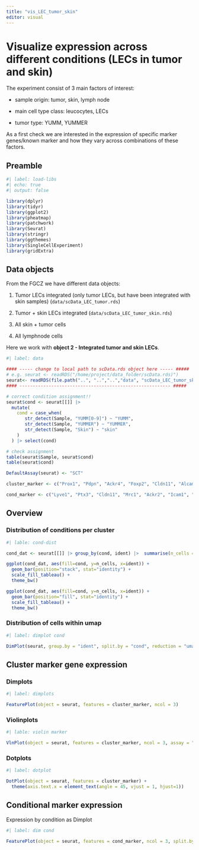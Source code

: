 ```yaml
---
title: "vis_LEC_tumor_skin"
editor: visual
---
```


# Visualize expression across different conditions (LECs in tumor and skin)

The experiment consist of 3 main factors of interest:

-   sample origin: tumor, skin, lymph node

-   main cell type class: leucocytes, LECs

-   tumor type: YUMM, YUMMER

As a first check we are interested in the expression of specific marker genes/known marker and how they vary across combinations of these factors.

## Preamble

```r
#| label: load-libs
#| echo: true
#| output: false

library(dplyr)
library(tidyr)
library(ggplot2)
library(pheatmap)
library(patchwork)
library(Seurat)
library(stringr)
library(ggthemes)
library(SingleCellExperiment)
library(gridExtra)
```

## Data objects

From the FGCZ we have different data objects:

1.  Tumor LECs integrated (only tumor LECs, but have been integrated with skin samples) (`data/scData_LEC_tumor.rds`)

2.  Tumor + skin LECs integrated (`data/scData_LEC_tumor_skin.rds`)

3.  All skin + tumor cells

4.  All lymphnode cells

Here we work with **object 2 - Integrated tumor and skin LECs**.

```r
#| label: data

#### ----- change to local path to scData.rds object here ----- #####
# e.g. seurat <- readRDS("/home/project/data_folder/scData.rds)")
seurat<- readRDS(file.path("..", "..","..","data", "scData_LEC_tumor_skin.rds"))
#### --------------------------------------------------------- #####

# correct condition assignment!!
seurat$cond <- seurat[[]] |> 
  mutate(
    cond = case_when(
       str_detect(Sample, "YUMM[0-9]") ~ "YUMM",
       str_detect(Sample, "YUMMER") ~ "YUMMER",
       str_detect(Sample, "Skin") ~ "skin"
    )
  ) |> select(cond)

# check assignment
table(seurat$Sample, seurat$cond)
table(seurat$cond)

DefaultAssay(seurat) <- "SCT"

cluster_marker <- c("Prox1", "Pdpn", "Ackr4", "Foxp2", "Cldn11", "Alcam", "Esam", "Cd24a", "Lyve1", "Ptx3", "Mrc1", "Ackr2", "Ccl21a", "Reln", "Mmrn1", "Mki67", "Aurkb", "Jam2", "Flt1", "Plvap")

cond_marker <- c("Lyve1", "Ptx3", "Cldn11", "Mrc1", "Ackr2", "Icam1", "Vcam1", "Sema3a", "Nectin2", "Cd274", "Cxcl12", "Ccl21a", "Stat1")
```

## Overview

### Distribution of conditions per cluster

```r
#| lable: cond-dist

cond_dat <- seurat[[]] |> group_by(cond, ident) |>  summarise(n_cells = n())

ggplot(cond_dat, aes(fill=cond, y=n_cells, x=ident)) + 
  geom_bar(position="stack", stat="identity") + 
  scale_fill_tableau() + 
  theme_bw()

ggplot(cond_dat, aes(fill=cond, y=n_cells, x=ident)) + 
  geom_bar(position="fill", stat="identity") + 
  scale_fill_tableau() + 
  theme_bw()

```

### Distribution of cells within umap

```r
#| label: dimplot cond

DimPlot(seurat, group.by = "ident", split.by = "cond", reduction = "umap") + ggtitle("")

```

## Cluster marker gene expression

### Dimplots

```r
#| label: dimplots

FeaturePlot(object = seurat, features = cluster_marker, ncol = 3)

```

### Violinplots

```r
#| lable: violin marker

VlnPlot(object = seurat, features = cluster_marker, ncol = 3, assay = "SCT", add.noise = F)
```

### Dotplots

```r
#| label: dotplot

DotPlot(object = seurat, features = cluster_marker) + 
  theme(axis.text.x = element_text(angle = 45, vjust = 1, hjust=1))

```

## Conditional marker expression

Expression by condition as Dimplot

```r
#| label: dim cond

FeaturePlot(object = seurat, features = cond_marker, ncol = 3, split.by = "cond")

```
